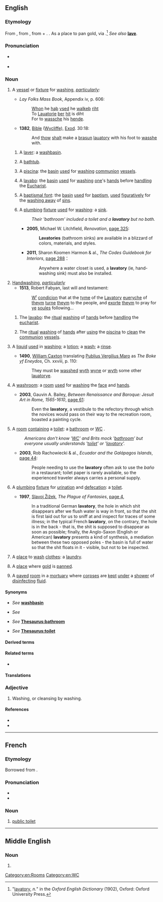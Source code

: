 ==English==

===Etymology===
From {{inh|en|enm|lavatorie}}, from {{der|en|LL.|lavatorium}}, from {{der|en|la|lavō|lavāre|to [[wash]]}} + {{m|la|-ium|pos=forming places related to an activity}}. {{doublet|en|lavatorium}}. As a place to pan gold, via {{der|en|es|lavadero}}.<ref>"[http://www.oed.com/view/Entry/106352 lavatory], ''n.''" in the ''Oxford English Dictionary'' (1902), Oxford: Oxford University Press.</ref> ''See also'' '''[[lave]]'''.

===Pronunciation===
* {{a|UK}} {{IPA|en|/ˈlæv.ə.tɹi/|/ˈlæv.ə.təɹ.i/}}
* {{a|US}} {{IPA|en|/ˈlæv.ə.tɔɹ.i/}}

===Noun===
{{en-noun|lavatories}}

# A [[vessel]] or [[fixture]] for [[washing]], ''[[particularly]]:''
#* {{a.|1375}} ''Lay Folks Mass Book'', Appendix iv, p. 606:
#*: [[when|Whon]] he [[has|haþ]] [[used|vsed]] he [[walks|walkeþ]] [[right|riht]]<br>To [[lavatory|Lauatorie]] [[there|þer]] [[it|hit]] is diht<br>For to [[wash|wassche]] his [[hand|hende]].
#* '''1382''', [[w:Bible|Bible]] ([[w:Wycliffe Bible|Wycliffe]]), [[w:Book of Exodus|Exod]]. 30:18:
#*: And [[thou|thow]] [[shall|shalt]] make a [[brazen|brasun]] [[lavatory|lauatory]] with his foot to [[wash|wasshe]] with.
## A [[laver]]: a [[washbasin]].
## {{lb|en|archaic}} A [[bathtub]].
## {{lb|en|Christianity}} A [[piscina]]: the [[basin]] [[use]]d for [[wash]]ing [[communion]] [[vessel]]s.
## {{lb|en|Christianity}} A [[lavabo]]: the [[basin]] [[use]]d for [[wash]]ing [[one]]'s [[hand]]s before [[handling]] the [[Eucharist]].
## {{lb|en|Christianity|usually|_|figurative}} A [[baptismal font]]: the [[basin]] [[use]]d for [[baptism]], [[use]]d [[figurative]]ly for the [[wash away|washing away]] of [[sin]]s.
## {{lb|en|construction, interior design}} A [[plumbing]] [[fixture]] [[use]]d for [[wash]]ing: a [[sink]].
##: ''Their 'bathroom' included a toilet and a '''lavatory''' but no bath.''
##* '''2005''', Michael W. Litchfield, ''Renovation'', [http://books.google.com.au/books?id=CPZQYiuX-W0C&pg=PA325 page 325]:
##*: '''Lavatories''' (bathroom sinks) are available in a blizzard of colors, materials, and styles.
##* '''2011''', Sharon Koomen Harmon & al., ''The Codes Guidebook for Interiors'', [http://books.google.com.au/books?id=BdT-tAR_afAC&pg=PA288 page 288]：
##*: Anywhere a water closet is used, a '''lavatory''' (ie, hand-washing sink) must also be installed.
# [[handwashing|Handwashing]], ''[[particularly]]''
#* '''1513''', Robert Fabyan, last will and testament:
#*: [[wt|W<sup><small>t</small></sup>]] [[condition|condicion]] that at the [[time|tyme]] of the [[lavatory|Lavatory]] [[every|euery]]che of [[them|theym]] [[turn]]e [[them|theym]] to the people, and [[exort]]e [[them|theym]] to pray for [[ye]] [[souls|soules]] following...
## {{lb|en|Christianity}} The [[lavabo]]: the [[ritual]] [[wash]]ing of [[hand]]s before [[handling]] the [[eucharist]].
## {{lb|en|Christianity}} The [[ritual]] [[wash]]ing of [[hand]]s after [[using]] the [[piscina]] to [[clean]] the [[communion]] [[vessel]]s.
# {{lb|en|obsolete}} A [[liquid]] [[use]]d in [[wash]]ing; a [[lotion]]; a [[wash]]; a [[rinse]].
#* '''1490''', [[w:William Caxton|William Caxton]] translating [[w:Publius Vergilius Maro|Publius Vergilius Maro]] as ''The Boke yf Eneydos'', Ch. xxviii, p. 110:
#*: They must be [[wash|wasshed]] [[with|wyth]] [[wine|wyne]] or [[with|wyth]] some other [[lavatory|lauatorye]].
# {{lb|en|dated}} A [[washroom]]: a [[room]] [[use]]d for [[washing]] the [[face]] and [[hand]]s.
#* '''2003''', Gauvin A. Bailey, ''Between Renaissance and Baroque: Jesuit Art in Rome, 1565-1610'', [http://books.google.com.au/books?id=suRw3StCpEEC&pg=PA61 page 61]:
#*: Even the '''lavatory''', a vestibule to the refectory through which the novices would pass on their way to the recreation room, boasted a painting cycle.
# {{lb|en|euphemism}} A [[room]] [[contain]]ing a [[toilet]]: a [[bathroom]] {{qualifier|US}} or [[WC]] {{qualifier|UK}}.
#: ''Americans don't know '[[WC]]' and Brits mock '[[bathroom]]' but everyone usually understands '[[toilet]]' or '[[lavatory]]'.''
#* '''2003''', Rob Rachowiecki & al., ''Ecuador and the Galápagos Islands'', [http://books.google.com.au/books?id=4KQbiA1T-MEC&pg=PA44 page 44]:
#*: People needing to use the '''lavatory''' often ask to use the ''baño'' in a restaurant; toilet paper is rarely available, so the experienced traveler always carries a personal supply.
# {{lb|en|UK|New England}} A [[plumbing]] [[fixture]] for [[urination]] and [[defecation]]: a [[toilet]].
#* '''1997''', [[w:Slavoj Žižek|Slavoj Žižek]], ''The Plague of Fantasies'', [http://books.google.com.au/books?id=NM5PqgKd2dsC&pg=PA4 page 4],
#*: In a traditional German '''lavatory''', the hole in which shit disappears after we flush water is way in front, so that the shit is first laid out for us to sniff at and inspect for traces of some illness; in the typical French '''lavatory''', on the contrary, the hole is in the back - that is, the shit is supposed to disappear as soon as possible; finally, the Anglo-Saxon (English or American) '''lavatory''' presents a kind of synthesis, a mediation between these two opposed poles - the basin is full of water so that the shit floats in it - visible, but not to be inspected.
# {{lb|en|dated}} A [[place]] to [[wash]] [[clothes]]: a [[laundry]].
# {{lb|en|obsolete}} A [[place]] where [[gold]] is [[pan]]ned.
# {{lb|en|obsolete}} A [[paved]] [[room]] in a [[mortuary]] where [[corpse]]s are [[kept]] [[under]] a [[shower]] of [[disinfect]]ing [[fluid]].

====Synonyms====
* {{sense|basin for washing hands}} ''See'' '''[[washbasin]]'''
* {{sense|fixture for washing hands}} ''See'' '''{{l|en|sink}}'''
* {{sense|room with a toilet}} ''See'' '''[[Thesaurus:bathroom]]'''
* {{sense|toilet}} ''See'' '''[[Thesaurus:toilet]]'''

====Derived terms====
{{der3|en|{{l|en|lav}}, {{l|en|lavvy}}
|lavatory attendant
|lavatory basin
|lavatory bowl
|lavatory brush
|lavatory chain
|lavatory cleanser
|lavatory humor
|lavatory joke
|lavatory pan
|lavatory paper
|lavatory period
|lavatory seat
|lavatory stone
|lavatory style
}}

====Related terms====
* {{l|en|lavatorium}}

====Translations====
{{trans-see|sink}}

{{trans-see|toilet}}

===Adjective===
{{en-adj|-}}

# {{lb|en|dated}} Washing, or cleansing by washing.

====References====
<references/>

* {{R:Webster 1913}}
* {{R:Century 1911}}

[[Category:en:Rooms]]
[[Category:en:WC]]

----

==French==

===Etymology===
Borrowed from {{bor|fr|en|lavatory}}.

===Pronunciation===
* {{fr-IPA}}
* {{audio|fr|LL-Q150 (fra)-Benoît Prieur-lavatory.wav|Audio}}

===Noun===
{{fr-noun|m|lavatories}}

# [[public toilet]]

----

==Middle English==

===Noun===
{{head|enm|noun}}

# {{alt form|enm|lavatorie}}